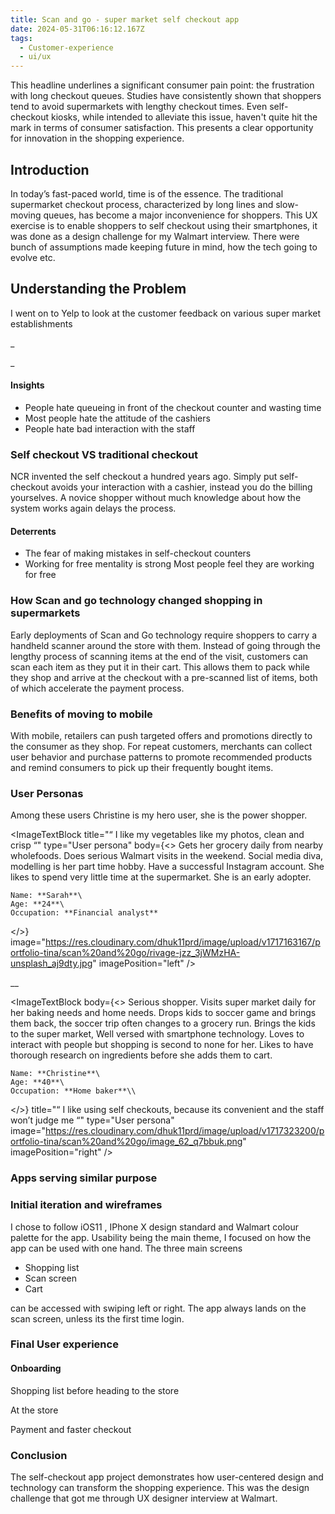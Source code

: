 ```yaml
---
title: Scan and go - super market self checkout app
date: 2024-05-31T06:16:12.167Z
tags:
  - Customer-experience
  - ui/ux
---
```


<PullQuote quote="Supermarket Queues Have OFFICIALLY Been Ranked From Longest To Shortest!" author="http://www.heart.co.uk/lifestyle" />

This headline underlines a significant consumer pain point: the frustration with long checkout queues. Studies have consistently shown that shoppers tend to avoid supermarkets with lengthy checkout times. Even self-checkout kiosks, while intended to alleviate this issue, haven't quite hit the mark in terms of consumer satisfaction. This presents a clear opportunity for innovation in the shopping experience.

## Introduction

In today’s fast-paced world, time is of the essence. The traditional supermarket checkout process, characterized by long lines and slow-moving queues, has become a major inconvenience for shoppers. This UX exercise is to enable shoppers to self checkout using their smartphones, it was done as a design challenge for my Walmart interview. There were bunch of assumptions made keeping future in mind, how the tech going to evolve etc.

## Understanding the Problem

I went on to Yelp to look at the customer feedback on various super market establishments

<FeedbackCard feedback="Just one girl on the register who doesn't care how long the line is she is there for her shift and works so slowly and figures that she gets paid whether or not she takes 10 min or 20 with your order. Not enough lines open and the self serve has never once worked properly" title="Cashiers dont care" rating={1} author="Diesel P" location="Levitton, NY" authorImage="https://res.cloudinary.com/dhuk11prd/image/upload/v1693151623/dkzdhm6gpmtkil1cxegs.png" brandLogo="https://res.cloudinary.com/dhuk11prd/image/upload/v1717156874/portfolio-tina/scan%20and%20go/Yelp_Logo.svg_l0nskq.png" />

\_

<FeedbackCard title="I am antisocial" rating={2} author="Kristy R" location="New York, NY" authorImage="https://res.cloudinary.com/dhuk11prd/image/upload/v1717163161/portfolio-tina/scan%20and%20go/jake-nackos-IF9TK5Uy-KI-unsplash_koiegr.jpg" feedback="While waiting for self-checkout (because I am antisocial), the older lady in front of me couldn't figure out how to pay via plastic so one of the employees took me to the employee station and scanned my items there." brandLogo="https://res.cloudinary.com/dhuk11prd/image/upload/v1717156874/portfolio-tina/scan%20and%20go/Yelp_Logo.svg_l0nskq.png" />

\_

<FeedbackCard title="Self check-outs do not accept cash." feedback="Went to the store recently. Seems not to matter what time I get there, there's only one human working a register. So, if you don't want to stand on that line, you go over to the self check-outs.	But be careful!!!	Some of the self check-outs do not accept cash." rating={3} author="Chilly A" location="Long island, NY" authorImage="https://res.cloudinary.com/dhuk11prd/image/upload/v1717163167/portfolio-tina/scan%20and%20go/rivage-jzz_3jWMzHA-unsplash_aj9dty.jpg" brandLogo="https://res.cloudinary.com/dhuk11prd/image/upload/v1717156874/portfolio-tina/scan%20and%20go/Yelp_Logo.svg_l0nskq.png" />

#### Insights

* People hate queueing in front of the checkout counter and wasting time
* Most people hate the attitude of the cashiers
* People hate bad interaction with the staff

### Self checkout VS traditional checkout

NCR invented the self checkout a hundred years ago. Simply put self-checkout avoids your interaction with a cashier, instead you do the billing yourselves. A novice shopper without much knowledge about how the system works again delays the process.

#### &#x20;Deterrents

* The fear of making mistakes in self-checkout counters
* Working for free mentality is strong Most people feel they are working for free

### How Scan and go technology changed shopping in supermarkets

Early deployments of Scan and Go technology require shoppers to carry a handheld scanner around the store with them. Instead of going through the lengthy process of scanning items at the end of the visit, customers can scan each item as they put it in their cart. This allows them to pack while they shop and arrive at the checkout with a pre-scanned list of items, both of which accelerate the payment process.

<PullQuote quote="Why carry an additional scanning device when the user have a powerful computer in their pockets, also storing and maintaining the scanners in the store is a big task" author="" />

### Benefits of moving to mobile

With mobile, retailers can push targeted offers and promotions directly to the consumer as they shop. For repeat customers, merchants can collect user behavior and purchase patterns to promote recommended products and remind consumers to pick up their frequently bought items.

### User Personas

Among these users Christine is my hero user, she is the power shopper.

<ImageTextBlock
  title="“ I like my vegetables like my photos, clean and crisp “"
  type="User persona"
  body={<>
    Gets her grocery daily from nearby wholefoods. Does serious Walmart visits
    in the weekend. Social media diva, modelling is her part time hobby. Have a
    successful Instagram account. She likes to spend very little time at the
    supermarket. She is an early adopter.
    
    Name: **Sarah**\
    Age: **24**\
    Occupation: **Financial analyst**
  </>}
  image="https://res.cloudinary.com/dhuk11prd/image/upload/v1717163167/portfolio-tina/scan%20and%20go/rivage-jzz_3jWMzHA-unsplash_aj9dty.jpg"
  imagePosition="left"
/>

\_\_

<ImageTextBlock
  body={<>
    Serious shopper. Visits super market daily for her baking needs and home needs. Drops kids to soccer game and brings them back, the soccer trip often changes to a grocery run. Brings the kids to the super market, Well versed with smartphone technology. Loves to interact with people but shopping is second to none for her. Likes to have thorough research on ingredients before she adds them to cart.
    
    Name: **Christine**\
    Age: **40**\
    Occupation: **Home baker**\\
  </>}
  title="“ I like using self checkouts, because its convenient and the staff won’t judge me “"
  type="User persona"
  image="https://res.cloudinary.com/dhuk11prd/image/upload/v1717323200/portfolio-tina/scan%20and%20go/image_62_q7bbuk.png"
  imagePosition="right"
/>

### Apps serving similar purpose

<CaptionedImage caption="Red laser and Amazon.com" alt="Red laser and Amazon.com" imageUrl="https://res.cloudinary.com/dhuk11prd/image/upload/v1717177522/portfolio-tina/scan%20and%20go/comp-1_h4silm.jpg" />

<CaptionedImage caption="Target scan app" imageUrl="https://res.cloudinary.com/dhuk11prd/image/upload/v1717177533/portfolio-tina/scan%20and%20go/Comp-2_etbmuc.jpg" alt="Target scan app" />

###

### Initial iteration and wireframes

<CaptionedImage imageUrl="https://res.cloudinary.com/dhuk11prd/image/upload/v1717328903/portfolio-tina/scan%20and%20go/step_1_o3du5a.png" caption="Tweaking shopping list, using native gestures" alt="Iphone screens" />

<CaptionedImage imageUrl="https://res.cloudinary.com/dhuk11prd/image/upload/v1717329037/portfolio-tina/scan%20and%20go/step_2_b9ps9g.png" caption="Shopping through scanning" alt="Iphone UI screens" />

<CaptionedImage imageUrl="https://res.cloudinary.com/dhuk11prd/image/upload/v1717329046/portfolio-tina/scan%20and%20go/Step-3_gfrcd4.jpg" caption="Payment and checkout from store" alt="Iphone UI" />

I chose to follow iOS11 , IPhone X design standard and Walmart colour palette for the app. Usability being the main theme, I focused on how the app can be used with one hand. The three main screens

* Shopping list&#x9;
* Scan screen&#x9;
* Cart

can be accessed with swiping left or right. The app always lands on the scan screen, unless its the first time login.

### Final User experience

#### Onboarding

Shopping list before heading to the store

At the store

Payment and faster checkout

<IphoneMockup url="https://res.cloudinary.com/dhuk11prd/video/upload/v1717589766/portfolio-tina/scan%20and%20go/clickthrough_tp5uhs.mp4" />

### Conclusion

The self-checkout app project demonstrates how user-centered design and technology can transform the shopping experience. This was the design challenge that got me through UX designer interview at Walmart.
